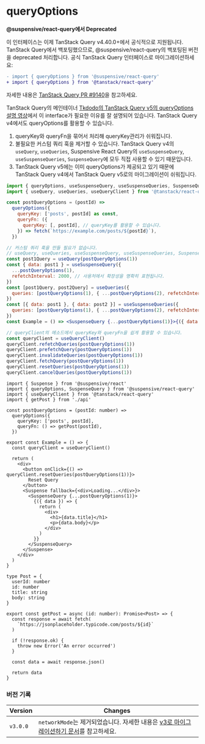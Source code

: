 
# queryOptions

<Callout type='warning'>

**@suspensive/react-query에서 Deprecated**

이 인터페이스는 이제 TanStack Query v4.40.0+에서 공식적으로 지원됩니다. TanStack Query에서 백포팅했으므로, @suspensive/react-query의 백포팅된 버전을 deprecated 처리합니다. 공식 TanStack Query 인터페이스로 마이그레이션하세요:

```diff
- import { queryOptions } from '@suspensive/react-query'
+ import { queryOptions } from '@tanstack/react-query'
```

자세한 내용은 [TanStack Query PR #9140](https://github.com/TanStack/query/pull/9140)을 참고하세요.

</Callout>

TanStack Query의 메인테이너 [Tkdodo의 TanStack Query v5의 queryOptions 설명 영상](https://youtu.be/bhE3wuB_TuA?feature=shared&t=1697)에서 이 interface가 필요한 이유를 잘 설명되어 있습니다.
TanStack Query v4에서도 queryOptions를 활용할 수 있습니다.

1. queryKey와 queryFn을 묶어서 처리해 queryKey관리가 쉬워집니다.
2. 불필요한 커스텀 쿼리 훅을 제거할 수 있습니다. TanStack Query v4의 `useQuery`, `useQueries`, Suspensive React Query의 `useSuspenseQuery`, `useSuspenseQueries`, `SuspenseQuery`에 모두 직접 사용할 수 있기 때문입니다.
3. TanStack Query v5에는 이미 queryOptions가 제공되고 있기 때문에 TanStack Query v4에서 TanStack Query v5로의 마이그레이션이 쉬워집니다.

```jsx /queryOptions/
import { queryOptions, useSuspenseQuery, useSuspenseQueries, SuspenseQuery } from '@suspensive/react-query'
import { useQuery, useQueries, useQueryClient } from '@tanstack/react-query'

const postQueryOptions = (postId) =>
  queryOptions({
    queryKey: ['posts', postId] as const,
    queryFn: ({
      queryKey: [, postId], // queryKey를 활용할 수 있습니다.
    }) => fetch(`https://example.com/posts/${postId}`),
  })

// 커스텀 쿼리 훅을 만들 필요가 없습니다.
// useQuery, useQueries, useSuspenseQuery, useSuspenseQueries, SuspenseQuery에서 직접 queryOptions를 활용할 수 있습니다.
const post1Query = useQuery(postQueryOptions(1))
const { data: post1 } = useSuspenseQuery({
  ...postQueryOptions(1),
  refetchInterval: 2000, // 사용처에서 확장성을 명확히 표현됩니다.
})
const [post1Query, post2Query] = useQueries({
  queries: [postQueryOptions(1), { ...postQueryOptions(2), refetchInterval: 2000 }],
})
const [{ data: post1 }, { data: post2 }] = useSuspenseQueries({
  queries: [postQueryOptions(1), { ...postQueryOptions(2), refetchInterval: 2000 }],
})
const Example = () => <SuspenseQuery {...postQueryOptions(1)}>{({ data: post1 }) => <>{post1.text}</>}</SuspenseQuery>

// queryClient의 메소드에서 queryKey와 queryFn을 쉽게 활용할 수 있습니다.
const queryClient = useQueryClient()
queryClient.refetchQueries(postQueryOptions(1))
queryClient.prefetchQuery(postQueryOptions(1))
queryClient.invalidateQueries(postQueryOptions(1))
queryClient.fetchQuery(postQueryOptions(1))
queryClient.resetQueries(postQueryOptions(1))
queryClient.cancelQueries(postQueryOptions(1))

```

<Sandpack>

```tsx Example.tsx active
import { Suspense } from '@suspensive/react'
import { queryOptions, SuspenseQuery } from '@suspensive/react-query'
import { useQueryClient } from '@tanstack/react-query'
import { getPost } from './api'

const postQueryOptions = (postId: number) =>
  queryOptions({
    queryKey: ['posts', postId],
    queryFn: () => getPost(postId),
  })

export const Example = () => {
  const queryClient = useQueryClient()

  return (
    <div>
      <button onClick={() => queryClient.resetQueries(postQueryOptions(1))}>
        Reset Query
      </button>
      <Suspense fallback={<div>Loading...</div>}>
        <SuspenseQuery {...postQueryOptions(1)}>
          {({ data }) => {
            return (
              <div>
                <h1>{data.title}</h1>
                <p>{data.body}</p>
              </div>
            )
          }}
        </SuspenseQuery>
      </Suspense>
    </div>
  )
}
```

```tsx api.ts
type Post = {
  userId: number
  id: number
  title: string
  body: string
}

export const getPost = async (id: number): Promise<Post> => {
  const response = await fetch(
    `https://jsonplaceholder.typicode.com/posts/${id}`
  )

  if (!response.ok) {
    throw new Error('An error occurred')
  }

  const data = await response.json()

  return data
}
```

</Sandpack>

### 버전 기록

| Version  | Changes                                                                                                                 |
| -------- | ----------------------------------------------------------------------------------------------------------------------- |
| `v3.0.0` | `networkMode`는 제거되었습니다. 자세한 내용은 [v3로 마이그레이션하기 문서](./migration/migrate-to-v3.mdx)를 참고하세요. |
